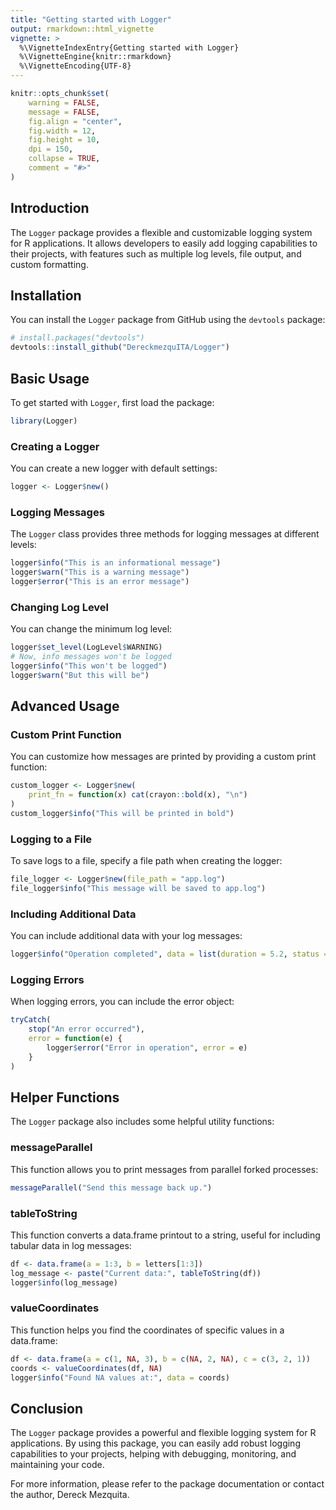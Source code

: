 ```yaml
---
title: "Getting started with Logger"
output: rmarkdown::html_vignette
vignette: >
  %\VignetteIndexEntry{Getting started with Logger}
  %\VignetteEngine{knitr::rmarkdown}
  %\VignetteEncoding{UTF-8}
---
```


```r
knitr::opts_chunk$set(
    warning = FALSE,
    message = FALSE,
    fig.align = "center",
    fig.width = 12,
    fig.height = 10,
    dpi = 150,
    collapse = TRUE,
    comment = "#>"
)
```

## Introduction

The `Logger` package provides a flexible and customizable logging system for R applications. It allows developers to easily add logging capabilities to their projects, with features such as multiple log levels, file output, and custom formatting.

## Installation

You can install the `Logger` package from GitHub using the `devtools` package:

```r
# install.packages("devtools")
devtools::install_github("DereckmezquITA/Logger")
```

## Basic Usage

To get started with `Logger`, first load the package:

```r
library(Logger)
```

### Creating a Logger

You can create a new logger with default settings:

```r
logger <- Logger$new()
```

### Logging Messages

The `Logger` class provides three methods for logging messages at different levels:

```r
logger$info("This is an informational message")
logger$warn("This is a warning message")
logger$error("This is an error message")
```

### Changing Log Level

You can change the minimum log level:

```r
logger$set_level(LogLevel$WARNING)
# Now, info messages won't be logged
logger$info("This won't be logged")
logger$warn("But this will be")
```

## Advanced Usage

### Custom Print Function

You can customize how messages are printed by providing a custom print function:

```r
custom_logger <- Logger$new(
    print_fn = function(x) cat(crayon::bold(x), "\n")
)
custom_logger$info("This will be printed in bold")
```

### Logging to a File

To save logs to a file, specify a file path when creating the logger:

```r
file_logger <- Logger$new(file_path = "app.log")
file_logger$info("This message will be saved to app.log")
```

### Including Additional Data

You can include additional data with your log messages:

```r
logger$info("Operation completed", data = list(duration = 5.2, status = "success"))
```

### Logging Errors

When logging errors, you can include the error object:

```r
tryCatch(
    stop("An error occurred"),
    error = function(e) {
        logger$error("Error in operation", error = e)
    }
)
```

## Helper Functions

The `Logger` package also includes some helpful utility functions:

### messageParallel

This function allows you to print messages from parallel forked processes:

```r
messageParallel("Send this message back up.")
```

### tableToString

This function converts a data.frame printout to a string, useful for including tabular data in log messages:

```r
df <- data.frame(a = 1:3, b = letters[1:3])
log_message <- paste("Current data:", tableToString(df))
logger$info(log_message)
```

### valueCoordinates

This function helps you find the coordinates of specific values in a data.frame:

```r
df <- data.frame(a = c(1, NA, 3), b = c(NA, 2, NA), c = c(3, 2, 1))
coords <- valueCoordinates(df, NA)
logger$info("Found NA values at:", data = coords)
```

## Conclusion

The `Logger` package provides a powerful and flexible logging system for R applications. By using this package, you can easily add robust logging capabilities to your projects, helping with debugging, monitoring, and maintaining your code.

For more information, please refer to the package documentation or contact the author, Dereck Mezquita.
